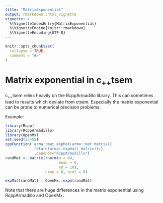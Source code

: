 ```yaml
---
title: "MatrixExponential"
output: rmarkdown::html_vignette
vignette: >
  %\VignetteIndexEntry{MatrixExponential}
  %\VignetteEngine{knitr::rmarkdown}
  %\VignetteEncoding{UTF-8}
---
```


```r
knitr::opts_chunk$set(
  collapse = TRUE,
  comment = "#>"
)
```

# Matrix exponential in c<sub>++</sub>tsem

c<sub>++</sub>tsem relies heavily on the RcppArmadillo library. This can sometimes lead to results which deviate from ctsem. Especially the matrix exponential can be prone to numerical precision problems.

Example:

```r
library(Rcpp)
library(RcppArmadillo)
library(OpenMx)
set.seed(53455)
cppFunction('arma::mat expMat(arma::mat matrix){
             return(arma::expmat( matrix));}
            ',depends="RcppArmadillo")
randMat <- matrix(rnorm(n = 64, 
                        mean = 0, 
                        sd = 10), 
                  nrow = 8, ncol = 8)

expMat(randMat) - OpenMx::expm(randMat)
```

Note that there are huge differences in the matrix exponential using RcppArmadillo and OpenMx.

